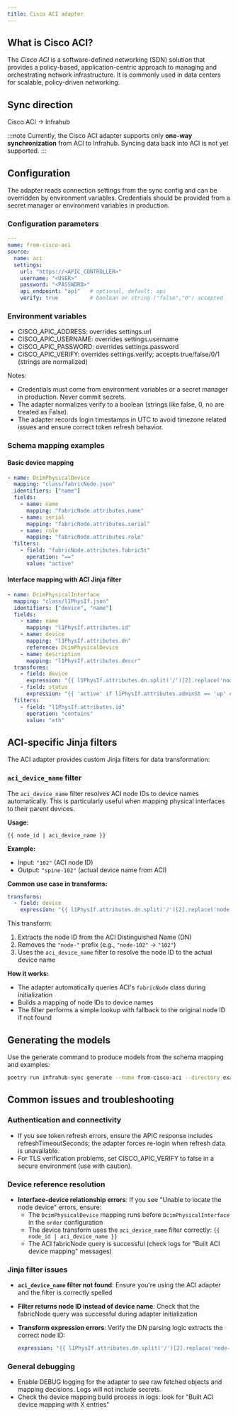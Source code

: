 ```yaml
---
title: Cisco ACI adapter
---
```


## What is Cisco ACI?

The *Cisco ACI* is a software-defined networking (SDN) solution that provides a policy-based, application-centric approach to managing and orchestrating network infrastructure. It is commonly used in data centers for scalable, policy-driven networking.

## Sync direction

Cisco ACI → Infrahub

:::note
Currently, the Cisco ACI adapter supports only **one-way synchronization** from ACI to Infrahub. Syncing data back into ACI is not yet supported.
:::

## Configuration

The adapter reads connection settings from the sync config and can be overridden by environment variables. Credentials should be provided from a secret manager or environment variables in production.

### Configuration parameters

```yaml
---
name: from-cisco-aci
source:
  name: aci
  settings:
    url: "https://<APIC_CONTROLLER>"
    username: "<USER>"
    password: "<PASSWORD>"
    api_endpoint: "api"   # optional, default: api
    verify: true          # boolean or string ("false","0") accepted
```

### Environment variables

- CISCO_APIC_ADDRESS: overrides settings.url
- CISCO_APIC_USERNAME: overrides settings.username
- CISCO_APIC_PASSWORD: overrides settings.password
- CISCO_APIC_VERIFY: overrides settings.verify; accepts true/false/0/1 (strings are normalized)

Notes:

- Credentials must come from environment variables or a secret manager in production. Never commit secrets.
- The adapter normalizes verify to a boolean (strings like false, 0, no are treated as False).
- The adapter records login timestamps in UTC to avoid timezone related issues and ensure correct token refresh behavior.

### Schema mapping examples

#### Basic device mapping

```yaml
- name: DcimPhysicalDevice
  mapping: "class/fabricNode.json"
  identifiers: ["name"]
  fields:
    - name: name
      mapping: "fabricNode.attributes.name"
    - name: serial
      mapping: "fabricNode.attributes.serial"
    - name: role
      mapping: "fabricNode.attributes.role"
  filters:
    - field: "fabricNode.attributes.fabricSt"
      operation: "=="
      value: "active"
```

#### Interface mapping with ACI Jinja filter

```yaml
- name: DcimPhysicalInterface
  mapping: "class/l1PhysIf.json"
  identifiers: ["device", "name"]
  fields:
    - name: name
      mapping: "l1PhysIf.attributes.id"
    - name: device
      mapping: "l1PhysIf.attributes.dn"
      reference: DcimPhysicalDevice
    - name: description
      mapping: "l1PhysIf.attributes.descr"
  transforms:
    - field: device
      expression: "{{ l1PhysIf.attributes.dn.split('/')[2].replace('node-', '') | aci_device_name }}"
    - field: status
      expression: "{{ 'active' if l1PhysIf.attributes.adminSt == 'up' else 'free' }}"
  filters:
    - field: "l1PhysIf.attributes.id"
      operation: "contains"
      value: "eth"
```

## ACI-specific Jinja filters

The ACI adapter provides custom Jinja filters for data transformation:

### `aci_device_name` filter

The `aci_device_name` filter resolves ACI node IDs to device names automatically. This is particularly useful when mapping physical interfaces to their parent devices.

**Usage:**

```jinja2
{{ node_id | aci_device_name }}
```

**Example:**

- Input: `"102"` (ACI node ID)
- Output: `"spine-102"` (actual device name from ACI)

**Common use case in transforms:**

```yaml
transforms:
  - field: device
    expression: "{{ l1PhysIf.attributes.dn.split('/')[2].replace('node-', '') | aci_device_name }}"
```

This transform:

1. Extracts the node ID from the ACI Distinguished Name (DN)
2. Removes the `"node-"` prefix (e.g., `"node-102"` → `"102"`)
3. Uses the `aci_device_name` filter to resolve the node ID to the actual device name

**How it works:**

- The adapter automatically queries ACI's `fabricNode` class during initialization
- Builds a mapping of node IDs to device names
- The filter performs a simple lookup with fallback to the original node ID if not found

## Generating the models

Use the generate command to produce models from the schema mapping and examples:

```bash
poetry run infrahub-sync generate --name from-cisco-aci --directory examples/
```

## Common issues and troubleshooting

### Authentication and connectivity

- If you see token refresh errors, ensure the APIC response includes refreshTimeoutSeconds; the adapter forces re-login when refresh data is unavailable.
- For TLS verification problems, set CISCO_APIC_VERIFY to false in a secure environment (use with caution).

### Device reference resolution

- **Interface-device relationship errors**: If you see "Unable to locate the node device" errors, ensure:
    - The `DcimPhysicalDevice` mapping runs before `DcimPhysicalInterface` in the `order` configuration
    - The device transform uses the `aci_device_name` filter correctly: `{{ node_id | aci_device_name }}`
    - The ACI fabricNode query is successful (check logs for "Built ACI device mapping" messages)

### Jinja filter issues

- **`aci_device_name` filter not found**: Ensure you're using the ACI adapter and the filter is correctly spelled
- **Filter returns node ID instead of device name**: Check that the fabricNode query was successful during adapter initialization
- **Transform expression errors**: Verify the DN parsing logic extracts the correct node ID:

  ```yaml
  expression: "{{ l1PhysIf.attributes.dn.split('/')[2].replace('node-', '') | aci_device_name }}"
  ```

### General debugging

- Enable DEBUG logging for the adapter to see raw fetched objects and mapping decisions. Logs will not include secrets.
- Check the device mapping build process in logs: look for "Built ACI device mapping with X entries"
